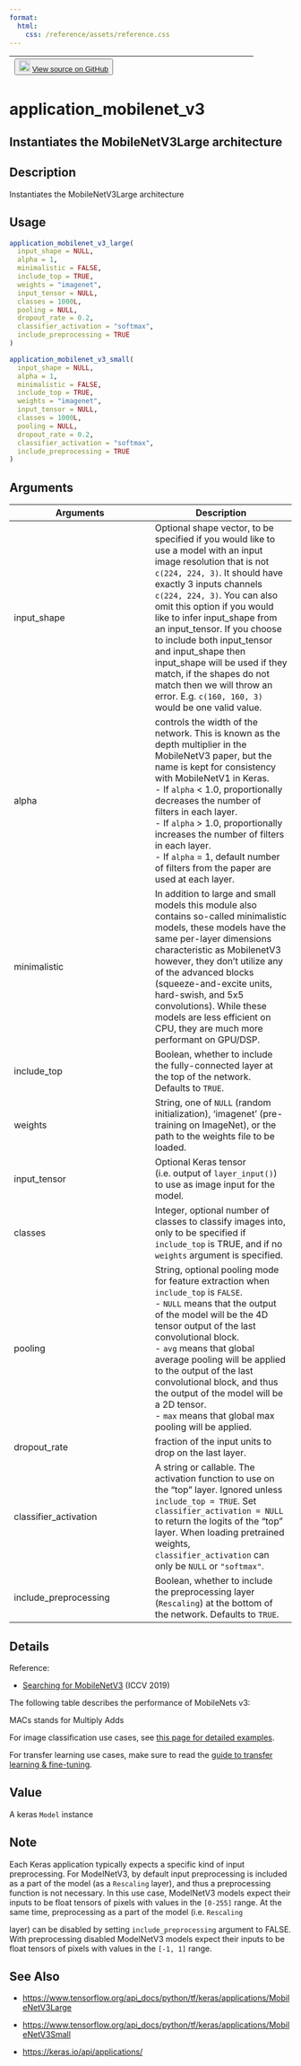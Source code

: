 ```yaml
---
format:
  html:
    css: /reference/assets/reference.css
---
```


| <button class="button"> ![](/reference/assets/GitHub-Mark-32px.png){width="20"} [View source on GitHub](https://github.com/rstudio/keras//blob/main/R/applications.R#L696) </button> |
|:------------------------------:|:--------------------------------------:|

# application_mobilenet_v3

## Instantiates the MobileNetV3Large architecture

## Description
Instantiates the MobileNetV3Large architecture 


## Usage
```r
application_mobilenet_v3_large( 
  input_shape = NULL, 
  alpha = 1, 
  minimalistic = FALSE, 
  include_top = TRUE, 
  weights = "imagenet", 
  input_tensor = NULL, 
  classes = 1000L, 
  pooling = NULL, 
  dropout_rate = 0.2, 
  classifier_activation = "softmax", 
  include_preprocessing = TRUE 
) 

application_mobilenet_v3_small( 
  input_shape = NULL, 
  alpha = 1, 
  minimalistic = FALSE, 
  include_top = TRUE, 
  weights = "imagenet", 
  input_tensor = NULL, 
  classes = 1000L, 
  pooling = NULL, 
  dropout_rate = 0.2, 
  classifier_activation = "softmax", 
  include_preprocessing = TRUE 
) 
```

## Arguments
|Arguments|Description|
|---|---|
| input_shape | Optional shape vector, to be specified if you would like to use a model with an input image resolution that is not `c(224, 224, 3)`. It should have exactly 3 inputs channels `c(224, 224, 3)`. You can also omit this option if you would like to infer input_shape from an input_tensor. If you choose to include both input_tensor and input_shape then input_shape will be used if they match, if the shapes do not match then we will throw an error. E.g. `c(160, 160, 3)` would be one valid value. |
| alpha | controls the width of the network. This is known as the depth multiplier in the MobileNetV3 paper, but the name is kept for consistency with MobileNetV1 in Keras. <br>- If `alpha` < 1.0, proportionally decreases the number of filters in each layer. <br>- If `alpha` > 1.0, proportionally increases the number of filters in each layer. <br>- If `alpha` = 1, default number of filters from the paper are used at each layer.  |
| minimalistic | In addition to large and small models this module also contains so-called minimalistic models, these models have the same per-layer dimensions characteristic as MobilenetV3 however, they don't utilize any of the advanced blocks (squeeze-and-excite units, hard-swish, and 5x5 convolutions). While these models are less efficient on CPU, they are much more performant on GPU/DSP. |
| include_top | Boolean, whether to include the fully-connected layer at the top of the network. Defaults to `TRUE`. |
| weights | String, one of `NULL` (random initialization), 'imagenet' (pre-training on ImageNet), or the path to the weights file to be loaded. |
| input_tensor | Optional Keras tensor (i.e. output of `layer_input()`) to use as image input for the model. |
| classes | Integer, optional number of classes to classify images into, only to be specified if `include_top` is TRUE, and if no `weights` argument is specified. |
| pooling | String, optional pooling mode for feature extraction when `include_top` is `FALSE`. <br>- `NULL` means that the output of the model will be the 4D tensor output of the last convolutional block. <br>- `avg` means that global average pooling will be applied to the output of the last convolutional block, and thus the output of the model will be a 2D tensor. <br>- `max` means that global max pooling will be applied.  |
| dropout_rate | fraction of the input units to drop on the last layer. |
| classifier_activation | A string or callable. The activation function to use on the "top" layer. Ignored unless `include_top = TRUE`. Set `classifier_activation = NULL` to return the logits of the "top" layer. When loading pretrained weights, `classifier_activation` can only be `NULL` or `"softmax"`. |
| include_preprocessing | Boolean, whether to include the preprocessing layer (`Rescaling`) at the bottom of the network. Defaults to `TRUE`. |

## Details

Reference: 

- [Searching for MobileNetV3](https://arxiv.org/pdf/1905.02244.pdf) (ICCV 2019) 

The following table describes the performance of MobileNets v3:

MACs stands for Multiply Adds

For image classification use cases, see [this page for detailed examples](https://keras.io/api/applications/#usage-examples-for-image-classification-models). 

For transfer learning use cases, make sure to read the [guide to transfer learning & fine-tuning](https://keras.io/guides/transfer_learning/). 


## Value
A keras `Model` instance 

## Note

Each Keras application typically expects a specific kind of input preprocessing. For ModelNetV3, by default input preprocessing is included as a part of the model (as a `Rescaling` layer), and thus a preprocessing function is not necessary. In this use case, ModelNetV3 models expect their inputs to be float tensors of pixels with values in the `[0-255]` range. At the same time, preprocessing as a part of the model (i.e. `Rescaling`

layer) can be disabled by setting `include_preprocessing` argument to FALSE. With preprocessing disabled ModelNetV3 models expect their inputs to be float tensors of pixels with values in the `[-1, 1]` range. 


## See Also

- [https://www.tensorflow.org/api_docs/python/tf/keras/applications/MobileNetV3Large](https://www.tensorflow.org/api_docs/python/tf/keras/applications/MobileNetV3Large)

- [https://www.tensorflow.org/api_docs/python/tf/keras/applications/MobileNetV3Small](https://www.tensorflow.org/api_docs/python/tf/keras/applications/MobileNetV3Small)

- [https://keras.io/api/applications/](https://keras.io/api/applications/)


